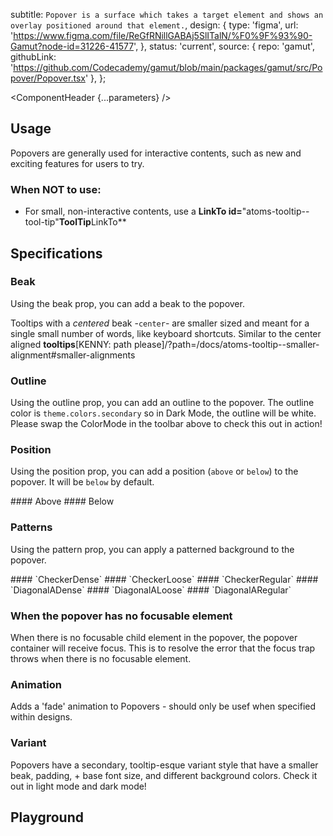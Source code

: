 


  subtitle: `Popover is a surface which takes a target element and shows an overlay positioned around that element.`,
  design: {
    type: 'figma',
    url: 'https://www.figma.com/file/ReGfRNillGABAj5SlITalN/%F0%9F%93%90-Gamut?node-id=31226-41577',
  },
  status: 'current',
  source: {
    repo: 'gamut',
    githubLink: 'https://github.com/Codecademy/gamut/blob/main/packages/gamut/src/Popover/Popover.tsx'
  },
};

<Meta of={PopoverStories} />

<ComponentHeader {...parameters} />

## Usage
Popovers are generally used for interactive contents, such as new and exciting features for users to try.

### When NOT to use:
- For small, non-interactive contents, use a **LinkTo id=**"atoms-tooltip--tool-tip"**ToolTip**LinkTo**

## Specifications

### Beak

Using the beak prop, you can add a beak to the popover.

<Canvas of={PopoverStories.Beak} />

Tooltips with a _centered_ beak -`center`- are smaller sized and meant for a single small number of words, like keyboard shortcuts. Similar to the center aligned **tooltips**[KENNY: path please]/?path=/docs/atoms-tooltip--smaller-alignment#smaller-alignments

<Canvas of={PopoverStories.BeakCentered} />

### Outline

Using the outline prop, you can add an outline to the popover.
The outline color is `theme.colors.secondary` so in Dark Mode, the outline will be white. Please swap the ColorMode in the toolbar above to check this out in action!

<Canvas of={PopoverStories.Outline} />

### Position

Using the position prop, you can add a position (`above` or `below`) to the popover. It will be `below` by default.

<LayoutGrid gap={32}>

<Column size={6} variant={false} mx={8}>
#### Above
<Canvas of={PopoverStories.Above} />
</Column>

<Column size={6} variant={false} mx={8}>
#### Below
<Canvas of={PopoverStories.Below} />
</Column>

</LayoutGrid>

### Patterns

Using the pattern prop, you can apply a patterned background to the popover.

<LayoutGrid gap={32}>

<Column size={4} variant={false} mx={8}>
#### `CheckerDense`
<Canvas of={PopoverStories.PopoverCheckerDense} />
</Column>

<Column size={4} variant={false} mx={8}>
#### `CheckerLoose`
<Canvas of={PopoverStories.PopoverCheckerLoose} />
</Column>

<Column size={4} variant={false} mx={8}>
#### `CheckerRegular`
<Canvas of={PopoverStories.PopoverCheckerRegular} />
</Column>

<Column size={4} variant={false} mx={8}>
#### `DiagonalADense`
<Canvas of={PopoverStories.PopoverDiagonalADense} />
</Column>

<Column size={4} variant={false} mx={8}>
#### `DiagonalALoose`
<Canvas of={PopoverStories.PopoverDiagonalALoose} />
</Column>

<Column size={4} variant={false} mx={8}>
#### `DiagonalARegular`
<Canvas of={PopoverStories.PopoverDiagonalARegular} />
</Column>

</LayoutGrid>

### When the popover has no focusable element

When there is no focusable child element in the popover, the popover container will receive focus.
This is to resolve the error that the focus trap throws when there is no focusable element.
<Canvas of={PopoverStories.WithoutFocus} />

### Animation
Adds a 'fade' animation to Popovers - should only be usef when specified within designs.

<Canvas of={PopoverStories.Animation} />

### Variant

Popovers have a secondary, tooltip-esque variant style that have a smaller beak, padding, + base font size, and different background colors. Check it out in light mode and dark mode!

<Canvas of={PopoverStories.Variant} />

## Playground
<Canvas sourceState="shown" of={PopoverStories.Default} />

<Controls />

